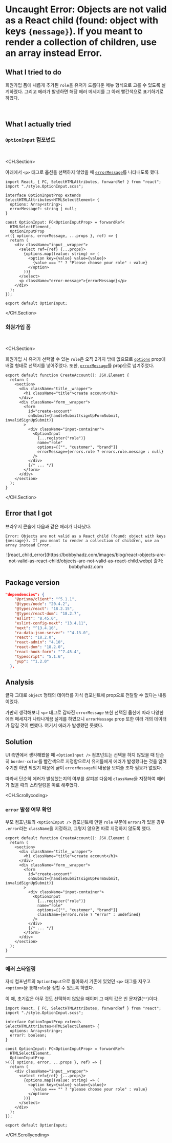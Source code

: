 # Uncaught Error: Objects are not valid as a React child (found: object with keys `{message}`). If you meant to render a collection of children, use an array instead Error.

## What I tried to do

회원가입 폼에 새롭게 추가된 `role`을 유저가 드롭다운 메뉴 형식으로 고를 수 있도록 설계하였다.
그리고 에러가 발생하면 해당 에러 메세지를 그 아래 빨간색으로 표기하기로 하였다.

<br />

## What I actually tried

### `OptionInput` 컴포넌트

<br />

<CH.Section>

아래에서 `<p>` 태그로 옵션을 선택하지 않았을 때 [`errorMessage`](focus://22[7:53])를 나타내도록 했다.

```tsx src/components/input/OptionInput.tsx
import React, { FC, SelectHTMLAttributes, forwardRef } from "react";
import "./style.OptionInput.scss";

interface OptionInputProp extends SelectHTMLAttributes<HTMLSelectElement> {
  options: Array<string>;
  errorMessage?: string | null;
}

const OptionInput: FC<OptionInputProp> = forwardRef<
  HTMLSelectElement,
  OptionInputProp
>(({ options, errorMessage, ...props }, ref) => {
  return (
    <div className="input__wrapper">
      <select ref={ref} {...props}>
        {options.map((value: string) => (
          <option key={value} value={value}>
            {value === "" ? "Please choose your role" : value}
          </option>
        ))}
      </select>
      <p className="error-message">{errorMessage}</p>
    </div>
  );
});

export default OptionInput;
```

</CH.Section>

### 회원가입 폼

<br />

<CH.Section>

회원가입 시 유저가 선택할 수 있는 `role`은 오직 2가지 밖에 없으므로 [`options`](focus://16[15:49]) prop에 배열 형태로 선택지를 넣어주었다.
또한, [`errorMessage`](focus://17[15:69])를 prop으로 넘겨주었다.

```tsx src/app/create-account/page.tsx focus=13:18
export default function CreateAccount(): JSX.Element {
  return (
    <section>
      <div className="title__wrapper">
        <h1 className="title">create account</h1>
      </div>
      <div className="form__wrapper">
        <form
          id="create-account"
          onSubmit={handleSubmit(signUpFormSubmit, invalidSignUpSubmit)}
        >
          <div className="input-container">
            <OptionInput
              {...register("role")}
              name="role"
              options={["", "customer", "brand"]}
              errorMessage={errors.role ? errors.role.message : null}
            />
          </div>
          {/* ... */}
        </form>
      </div>
    </section>
  );
}
```

</CH.Section>

## Error that I got

브라우저 콘솔에 다음과 같은 에러가 나타났다.

```
Error: Objects are not valid as a React child (found: object with keys {message}). If you meant to render a collection of children, use an array instead Error.
```

<center>
  ![react_child_error](https://bobbyhadz.com/images/blog/react-objects-are-not-valid-as-react-child/objects-are-not-valid-as-react-child.webp)
  출처: bobbyhadz.com
</center>

## Package version

```json
"dependencies": {
    "@prisma/client": "^5.1.1",
    "@types/node": "20.4.2",
    "@types/react": "18.2.15",
    "@types/react-dom": "18.2.7",
    "eslint": "8.45.0",
    "eslint-config-next": "13.4.11",
    "next": "^13.4.16",
    "ra-data-json-server": "^4.13.0",
    "react": "18.2.0",
    "react-admin": "4.10",
    "react-dom": "18.2.0",
    "react-hook-form": "^7.45.4",
    "typescript": "5.1.6",
    "yup": "^1.2.0"
  },
```

## Analysis

글자 그대로 `object` 형태의 데이터를 자식 컴포넌트에 prop으로 전달할 수 없다는 내용이었다.

가만히 생각해보니 `<p>` 태그로 감싸진 `errorMessage` 또한 선택된 옵션에 따라 다양한 에러 메세지가 나타나게끔 설계를 하였으니
`errorMessage` prop 또한 여러 개의 데이터가 담길 것이 뻔했다. 여기서 에러가 발생했던 듯했다.

## Solution

UI 측면에서 생각해봤을 때 `<OptionInput />` 컴포넌트는 선택을 하지 않았을 때 단순히 `border-color`를 빨간색으로 지정함으로서
유저들에게 에러가 발생했다는 것을 알려주기만 하면 되었기 때문에 굳이 `errorMessage`의 내용을 보여줄 조차 필요가 없었다.

따라서 단순히 에러가 발생했는지의 여부를 살펴본 다음에 `className`을 지정하여 에러가 떴을 때의 스타일링을 따로 해주었다.

<CH.Scrollycoding>

### `error` 발생 여부 확인

부모 컴포넌트의 `<OptionInput />` 컴포넌트에
만일 `role` 부분에 `errors`가 있을 경우 `.error`라는 `className`을 지정하고,
그렇지 않으면 따로 지정하지 않도록 했다.

```tsx src/app/create-account/page.tsx focus=17
export default function CreateAccount(): JSX.Element {
  return (
    <section>
      <div className="title__wrapper">
        <h1 className="title">create account</h1>
      </div>
      <div className="form__wrapper">
        <form
          id="create-account"
          onSubmit={handleSubmit(signUpFormSubmit, invalidSignUpSubmit)}
        >
          <div className="input-container">
            <OptionInput
              {...register("role")}
              name="role"
              options={["", "customer", "brand"]}
              className={errors.role ? "error" : undefined}
            />
          </div>
          {/* ... */}
        </form>
      </div>
    </section>
  );
}
```

---

### 에러 스타일링

자식 컴포넌트의 `OptionInput`으로 돌아와서 기존에 있었던 `<p>` 태그를 지우고
`<option>`을 통해`role`을 정할 수 있도록 하였다.

이 때, 초기값은 아무 것도 선택하지 않았을 때이며 그 때의 값은 빈 문자열(`""`)이다.

```tsx src/components/input/OptionInput.tsx focus=17:19
import React, { FC, SelectHTMLAttributes, forwardRef } from "react";
import "./style.OptionInput.scss";

interface OptionInputProp extends SelectHTMLAttributes<HTMLSelectElement> {
  options: Array<string>;
  error?: boolean;
}

const OptionInput: FC<OptionInputProp> = forwardRef<
  HTMLSelectElement,
  OptionInputProp
>(({ options, error, ...props }, ref) => {
  return (
    <div className="input__wrapper">
      <select ref={ref} {...props}>
        {options.map((value: string) => (
          <option key={value} value={value}>
            {value === "" ? "please choose your role" : value}
          </option>
        ))}
      </select>
    </div>
  );
});

export default OptionInput;
```

</CH.Scrollycoding>

